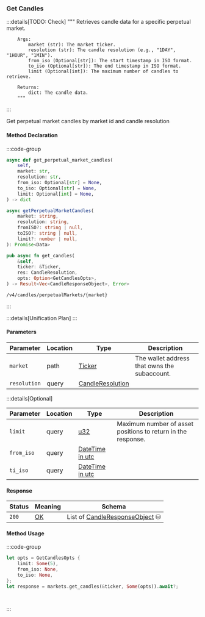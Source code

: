 ### Get Candles

:::details[TODO: Check]
        """
        Retrieves candle data for a specific perpetual market.

        Args:
            market (str): The market ticker.
            resolution (str): The candle resolution (e.g., "1DAY", "1HOUR", "1MIN").
            from_iso (Optional[str]): The start timestamp in ISO format.
            to_iso (Optional[str]): The end timestamp in ISO format.
            limit (Optional[int]): The maximum number of candles to retrieve.

        Returns:
            dict: The candle data.
        """
:::

Get perpetual market candles by market id and candle resolution

#### Method Declaration

:::code-group

```python [Python]
async def get_perpetual_market_candles(
    self,
    market: str,
    resolution: str,
    from_iso: Optional[str] = None,
    to_iso: Optional[str] = None,
    limit: Optional[int] = None,
) -> dict
```

```typescript [TypeScript]
async getPerpetualMarketCandles(
    market: string,
    resolution: string,
    fromISO?: string | null,
    toISO?: string | null,
    limit?: number | null,
): Promise<Data>
```

```rust [Rust]
pub async fn get_candles(
    &self,
    ticker: &Ticker,
    res: CandleResolution,
    opts: Option<GetCandlesOpts>,
) -> Result<Vec<CandleResponseObject>, Error>
```

```url [API]
/v4/candles/perpetualMarkets/{market}
```

:::

:::details[Unification Plan]
:::

#### Parameters

| Parameter           | Location | Type               | Description                                                           |
| ------------------- | -------- | ------------------ | --------------------------------------------------------------------- |
| `market`           | path    | [Ticker]          | The wallet address that owns the subaccount.                          |
| `resolution` | query | [CandleResolution] | |

:::details[Optional]

| Parameter                     | Location | Type                      | Description                                                  |
| ----------------------------- | -------- | ------------------------- | ------------------------------------------------------------ |
| `limit`                       | query    | [u32]                     | Maximum number of asset positions to return in the response. |
| `from_iso` | query | [DateTime in utc] | |
| `ti_iso` | query | [DateTime in utc] | |

#### Response

| Status | Meaning     | Schema                          |
| ------ | ----------- | ------------------------------- |
| `200`  | [OK]        | List of [CandleResponseObject] ⛁ |

#### Method Usage

:::code-group

```rust [Rust]
let opts = GetCandlesOpts {
    limit: Some(5),
    from_iso: None,
    to_iso: None,
};
let response = markets.get_candles(&ticker, Some(opts)).await?;
```

```python [Python]

```

```typescript [TypeScript]

```

:::

[OK]: /types/ok
[u32]: /types/u32
[Ticker]: /types/ticker
[DateTime in utc]: /types/date_time
[CandleResolution]: /types/candle_resolution
[CandleResponseObject]: /types/candle_response_object